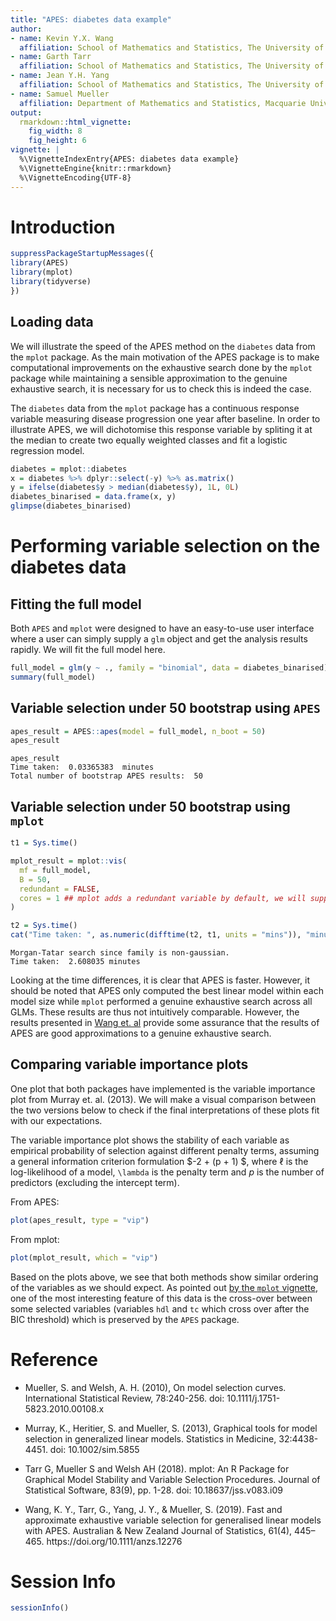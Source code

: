 ```yaml
---
title: "APES: diabetes data example"
author:
- name: Kevin Y.X. Wang
  affiliation: School of Mathematics and Statistics, The University of Sydney, Australia
- name: Garth Tarr
  affiliation: School of Mathematics and Statistics, The University of Sydney, Australia
- name: Jean Y.H. Yang
  affiliation: School of Mathematics and Statistics, The University of Sydney, Australia
- name: Samuel Mueller
  affiliation: Department of Mathematics and Statistics, Macquarie University, Australia
output: 
  rmarkdown::html_vignette:
    fig_width: 8
    fig_height: 6
vignette: |
  %\VignetteIndexEntry{APES: diabetes data example}
  %\VignetteEngine{knitr::rmarkdown}
  %\VignetteEncoding{UTF-8}
---
```

  
# Introduction
  
```r
suppressPackageStartupMessages({
library(APES)
library(mplot)
library(tidyverse)
})
```

## Loading data

We will illustrate the speed of the APES method on the `diabetes` data from the `mplot` package. As the main motivation of the APES package is to make computational improvements on the exhaustive search done by the `mplot` package while maintaining a sensible approximation to the genuine exhaustive search, it is necessary for us to check this is indeed the case. 

The `diabetes` data from the `mplot` package has a continuous response variable measuring  disease progression one year after baseline. In order to illustrate APES, we will dichotomise this response variable by spliting it at the median to create two equally weighted classes and fit a logistic regression model.

```r
diabetes = mplot::diabetes
x = diabetes %>% dplyr::select(-y) %>% as.matrix()
y = ifelse(diabetes$y > median(diabetes$y), 1L, 0L)
diabetes_binarised = data.frame(x, y)
glimpse(diabetes_binarised)
```


# Performing variable selection on the diabetes data

## Fitting the full model

Both `APES` and `mplot` were designed to have an easy-to-use user interface where a user can simply supply a `glm` object and get the analysis results rapidly. We will fit the full model here. 

```r
full_model = glm(y ~ ., family = "binomial", data = diabetes_binarised)
summary(full_model)
```

## Variable selection under 50 bootstrap using `APES`

```r
apes_result = APES::apes(model = full_model, n_boot = 50)
apes_result
```

```
apes_result
Time taken:  0.03365383  minutes 
Total number of bootstrap APES results:  50
```

## Variable selection under 50 bootstrap using `mplot`

```r
t1 = Sys.time()

mplot_result = mplot::vis(
  mf = full_model,
  B = 50,
  redundant = FALSE, 
  cores = 1 ## mplot adds a redundant variable by default, we will suppress this
)

t2 = Sys.time()
cat("Time taken: ", as.numeric(difftime(t2, t1, units = "mins")), "minutes")
```

```
Morgan-Tatar search since family is non-gaussian.
Time taken:  2.608035 minutes
```

Looking at the time differences, it is clear that APES is faster. However, it should be noted that APES only computed the best linear model within each model size while `mplot` performed a genuine exhaustive search across all GLMs. These results are thus not intuitively comparable. However, the results presented in [Wang et. al](https://doi.org/10.1111/anzs.12276) provide some assurance that the results of APES are good approximations to a genuine exhaustive search. 

## Comparing variable importance plots

One plot that both packages have implemented is the variable importance plot from Murray et. al. (2013). We will make a visual comparison between the two versions below to check if the final interpretations of these plots fit with our expectations. 

The variable importance plot shows the stability of each variable as empirical probability of selection against different penalty terms, assuming a general information criterion formulation $-2 \ell + \lambda (p + 1) $, where $\ell$ is the log-likelihood of a model, `\lambda` is the penalty term and $p$ is the number of predictors (excluding the intercept term). 

From APES:
```r
plot(apes_result, type = "vip")
```

From mplot:
```r
plot(mplot_result, which = "vip")
```

Based on the plots above, we see that both methods show similar ordering of the variables as we should expect. As pointed out [by the `mplot` vignette](http://garthtarr.github.io/mplot/articles/diabetes.html), one of the most interesting feature of this data is the cross-over between some selected variables (variables `hdl` and `tc` which cross over after the BIC threshold) which is preserved by the `APES` package. 

# Reference 

+ Mueller, S. and Welsh, A. H. (2010), On model selection curves. International Statistical Review, 78:240-256. doi: 10.1111/j.1751-5823.2010.00108.x

+ Murray, K., Heritier, S. and Mueller, S. (2013), Graphical tools for model selection in generalized linear models. Statistics in Medicine, 32:4438-4451. doi: 10.1002/sim.5855

+ Tarr G, Mueller S and Welsh AH (2018). mplot: An R Package for Graphical Model Stability and Variable Selection Procedures. Journal of Statistical Software, 83(9), pp. 1-28. doi: 10.18637/jss.v083.i09

+ Wang, K. Y., Tarr, G., Yang, J. Y., & Mueller, S. (2019). Fast and approximate exhaustive variable selection for generalised linear models with APES. Australian & New Zealand Journal of Statistics, 61(4), 445–465. https://doi.org/10.1111/anzs.12276

# Session Info
```r
sessionInfo()
```

